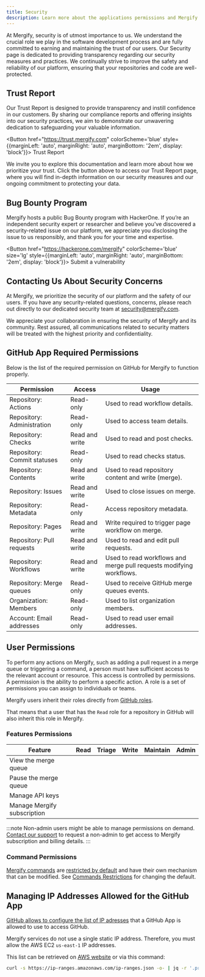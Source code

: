 ```yaml
---
title: Security
description: Learn more about the applications permissions and Mergify's security obsession.
---
```



At Mergify, security is of utmost importance to us. We understand the crucial
role we play in the software development process and are fully committed to
earning and maintaining the trust of our users. Our Security page is dedicated
to providing transparency regarding our security measures and practices. We
continually strive to improve the safety and reliability of our platform,
ensuring that your repositories and code are well-protected.

## Trust Report

Our Trust Report is designed to provide transparency and instill confidence in
our customers. By sharing our compliance reports and offering insights into our
security practices, we aim to demonstrate our unwavering dedication to
safeguarding your valuable information.

<Button href="https://trust.mergify.com" colorScheme='blue' 
style={{marginLeft: 'auto', marginRight: 'auto', marginBottom: '2em', display: 'block'}}>
  Trust Report
</Button>

We invite you to explore this documentation and learn more about how we
prioritize your trust. Click the button above to access our Trust Report page,
where you will find in-depth information on our security measures and our
ongoing commitment to protecting your data.

## Bug Bounty Program

Mergify hosts a public Bug Bounty program with HackerOne. If you’re an
independent security expert or researcher and believe you’ve discovered a
security-related issue on our platform, we appreciate you disclosing the issue
to us responsibly, and thank you for your time and expertise.

<Button href="https://hackerone.com/mergify" colorScheme='blue' size='lg'
        style={{marginLeft: 'auto', marginRight: 'auto', marginBottom: '2em', display: 'block'}}>
  Submit a vulnerability
</Button>

## Contacting Us About Security Concerns

At Mergify, we prioritize the security of our platform and the safety of our
users. If you have any security-related questions, concerns, please reach out
directly to our dedicated security team at <a
href="mailto:security@mergify.com">security@mergify.com</a>.

We appreciate your collaboration in ensuring the security of Mergify and its
community. Rest assured, all communications related to security matters will be
treated with the highest priority and confidentiality.

## GitHub App Required Permissions

Below is the list of the required permission on GitHub for
Mergify to function properly.

<table>
  <thead>
    <tr>
      <th>Permission</th>
      <th>Access</th>
      <th>Usage</th>
    </tr>
  </thead>
  <tbody>
    <tr>
      <td>Repository: Actions</td>
      <td>Read-only</td>
      <td>Used to read workflow details.</td>
    </tr>
    <tr>
      <td>Repository: Administration</td>
      <td>Read-only</td>
      <td>Used to access team details.</td>
    </tr>
    <tr>
      <td>Repository: Checks</td>
      <td>Read and write</td>
      <td>Used to read and post checks.</td>
    </tr>
    <tr>
      <td>Repository: Commit statuses</td>
      <td>Read-only</td>
      <td>Used to read checks status.</td>
    </tr>
    <tr>
      <td>Repository: Contents</td>
      <td>Read and write</td>
      <td>Used to read repository content and write (merge).</td>
    </tr>
    <tr>
      <td>Repository: Issues</td>
      <td>Read and write</td>
      <td>Used to close issues on merge.</td>
    </tr>
    <tr>
      <td>Repository: Metadata</td>
      <td>Read-only</td>
      <td>Access repository metadata.</td>
    </tr>
    <tr>
      <td>Repository: Pages</td>
      <td>Read and write</td>
      <td>Write required to trigger page workflow on merge.</td>
    </tr>
    <tr>
      <td>Repository: Pull requests</td>
      <td>Read and write</td>
      <td>Used to read and edit pull requests.</td>
    </tr>
    <tr>
      <td>Repository: Workflows</td>
      <td>Read and write</td>
      <td>Used to read workflows and merge pull requests modifying workflows.</td>
    </tr>
    <tr>
      <td>Repository: Merge queues</td>
      <td>Read-only</td>
      <td>Used to receive GitHub merge queues events.</td>
    </tr>
    <tr>
      <td>Organization: Members</td>
      <td>Read-only</td>
      <td>Used to list organization members.</td>
    </tr>
    <tr>
      <td>Account: Email addresses</td>
      <td>Read-only</td>
      <td>Used to read user email addresses.</td>
    </tr>
  </tbody>
</table>

## User Permissions

To perform any actions on Mergify, such as adding a pull request in a merge
queue or triggering a command, a person must have sufficient access to the
relevant account or resource. This access is controlled by permissions. A
permission is the ability to perform a specific action. A role is a set of
permissions you can assign to individuals or teams.

Mergify users inherit their roles directly from [GitHub
roles](https://docs.github.com/en/organizations/managing-user-access-to-your-organizations-repositories/managing-repository-roles/repository-roles-for-an-organization).

That means that a user that has the `Read` role for a repository in GitHub will
also inherit this role in Mergify.

### Features Permissions

<table>
  <thead>
    <tr>
      <th>Feature</th>
      <th>Read</th>
      <th>Triage</th>
      <th>Write</th>
      <th>Maintain</th>
      <th>Admin</th>
    </tr>
  </thead>
  <tbody>
      <tr>
      <td>View the merge queue</td>
      <td><FaCheck/></td>
      <td><FaCheck/></td>
      <td><FaCheck/></td>
      <td><FaCheck/></td>
      <td><FaCheck/></td>
    </tr>
    <tr>
      <td>Pause the merge queue</td>
      <td><FaXmark/></td>
      <td><FaXmark/></td>
      <td><FaCheck/></td>
      <td><FaCheck/></td>
      <td><FaCheck/></td>
    </tr>
    <tr>
      <td>Manage API keys</td>
      <td><FaXmark/></td>
      <td><FaXmark/></td>
      <td><FaXmark/></td>
      <td><FaXmark/></td>
      <td><FaCheck/></td>
    </tr>
    <tr>
      <td>Manage Mergify subscription</td>
      <td><FaXmark/></td>
      <td><FaXmark/></td>
      <td><FaXmark/></td>
      <td><FaXmark/></td>
      <td><FaCheck/></td>
    </tr>
  </tbody>
</table>

:::note
  Non-admin users might be able to manage permissions on demand. <a
  href="mailto:support@mergify.com">Contact our support</a>
  to request a non-admin to get access to Mergify subscription and
  billing details.
:::

### Command Permissions

[Mergify commands](/commands) are [restricted by
default](/commands/restrictions/#default-restrictions) and have their own
mechanism that can be modified. See [Commands
Restrictions](/commands/restrictions/) for changing the default.

## Managing IP Addresses Allowed for the GitHub App

[GitHub allows to configure the list of IP adresses](https://docs.github.com/en/apps/maintaining-github-apps/managing-allowed-ip-addresses-for-a-github-app)
that a GitHub App is allowed to use to access GitHub.

Mergify services do not use a single static IP address. Therefore, you must
allow the AWS EC2 `us-east-1` IP addresses.

This list can be retrieved on [AWS website](https://docs.aws.amazon.com/vpc/latest/userguide/aws-ip-ranges.html)
or via this command:

```bash
curl -s https://ip-ranges.amazonaws.com/ip-ranges.json -o- | jq -r '.prefixes[] | select(.region=="us-east-1" and .service=="EC2") | .ip_prefix'
```
